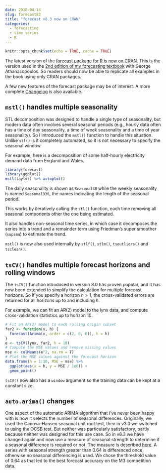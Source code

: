 ```yaml
---
date: 2018-04-14
slug: forecast83
title: "forecast v8.3 now on CRAN"
categories:
  - forecasting
  - time series
  - R
---
```


```r
knitr::opts_chunk$set(echo = TRUE, cache = TRUE)
```

The latest version of the [forecast package for R is now on CRAN](https://cran.r-project.org/package=forecast).  This is the version used in the [2nd edition of my forecasting textbook](https://OTexts.org/fpp2) with George Athanasopoulos. So readers should now be able to replicate all examples in the book using only CRAN packages.

A few new features of the forecast package may be of interest. A more complete [Changelog](http://pkg.robjhyndman.com/forecast/news/) is also available.

## `mstl()` handles multiple seasonality

STL decomposition was designed to handle a single type of seasonality, but modern data often involves several seasonal periods (e.g., hourly data often has a time of day seasonality, a time of week seasonality and a time of year seasonality). So I introduced the `mstl()` function to handle this situation. Unlike `stl()` is it completely automated, so it is not necessary to specify the seasonal window.

For example, here is a decomposition of some half-hourly electricity demand data from England and Wales.

```r
library(forecast)
library(ggplot2)
mstl(taylor) %>% autoplot()
```

The daily seasonality is shown as `Seasonal48` while the weekly seasonality is named `Seasonal336`, the names indicating the length of the seasonal period.

This works by iteratively calling the `stl()` function, each time removing all seasonal components other the one being estimated.

It also handles non-seasonal time series, in which case it decomposes the series into a trend and a remainder term using Friedman's super smoother (`supsmu`) to estimate the trend.

`mstl()` is now also used internally by `stlf()`, `stlm()`, `tsoutliers()` and `tsclean()`.

## `tsCV()` handles multiple forecast horizons and rolling windows

The `tsCV()` function introduced in version 8.0 has proven popular, and it has now been extended to simplify the calculation for multiple forecast horizons. So if you specify a horizon $h>1$, the cross-validated errors are returned for all horizons up to and including $h$.

For example, we can fit an AR(2) model to the lynx data, and compute cross-validation statistics up to horizon 10.

```r
# Fit an AR(2) model to each rolling origin subset
far2 <- function(x, h) {
  forecast(Arima(x, order = c(2, 0, 0)), h = h)
}
e <- tsCV(lynx, far2, h = 10)
# Compute the MSE values and remove missing values
mse <- colMeans(e^2, na.rm = T)
# Plot the MSE values against the forecast horizon
data.frame(h = 1:10, MSE = mse) %>%
  ggplot(aes(x = h, y = MSE / 1e6)) +
  geom_point()
```

`tsCV()` now also has a `window` argument so the training data can be kept at a constant size.

## `auto.arima()` changes

One aspect of the automatic ARIMA algorithm that I've never been happy with is how it selects the number of seasonal differences. Originally, we used the Canova-Hansen seasonal unit root test, then in v3.0 we switched to using the OCSB test. But neither was particularly satisfactory, partly because neither was designed for this use case. So in v8.3 we have changed again and now use a measure of seasonal strength to determine if a seasonal difference is required or not. The measure is described [here](https://otexts.org/fpp2/seasonal-strength.html). A series with seasonal strength greater than 0.64 is differenced once, otherwise no seasonal differencing is used. We chose the threshold value of 0.64 as that led to the best forecast accuracy on the M3 competition data.
